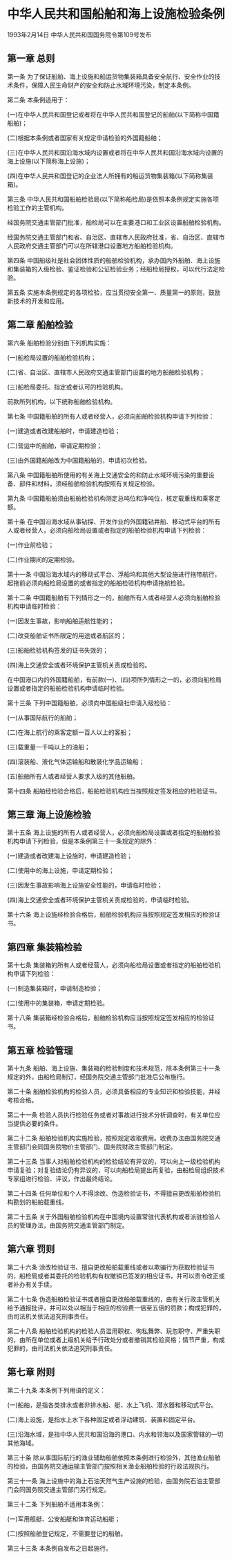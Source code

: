 # 中华人民共和国船舶和海上设施检验条例

1993年2月14日 中华人民共和国国务院令第109号发布　

  

## 第一章 总则

第一条 为了保证船舶、海上设施和船运货物集装箱具备安全航行、安全作业的技术条件，保障人民生命财产的安全和防止水域环境污染，制定本条例。

第二条 本条例适用于：

(一)在中华人民共和国登记或者将在中华人民共和国登记的船舶(以下简称中国籍船舶)；

(二)根据本条例或者国家有关规定申请检验的外国籍船舶；

(三)在中华人民共和国沿海水域内设置或者将在中华人民共和国沿海水域内设置的海上设施(以下简称海上设施)；

(四)在中华人民共和国登记的企业法人所拥有的船运货物集装箱(以下简称集装箱)。

第三条 中华人民共和国船舶检验局(以下简称船检局)是依照本条例规定实施各项检验工作的主管机构。

经国务院交通主管部门批准，船检局可以在主要港口和工业区设置船舶检验机构。

经国务院交通主管部门和省、自治区、直辖市人民政府批准，省、自治区、直辖市人民政府交通主管部门可以在所辖港口设置地方船舶检验机构。

第四条 中国船级社是社会团体性质的船舶检验机构，承办国内外船舶、海上设施和集装箱的入级检验、鉴证检验和公证检验业务；经船检局授权，可以代行法定检验。

第五条 实施本条例规定的各项检验，应当贯彻安全第一、质量第一的原则，鼓励新技术的开发和应用。

## 第二章 船舶检验

第六条 船舶检验分别由下列机构实施：

(一)船检局设置的船舶检验机构；

(二)省、自治区、直辖市人民政府交通主管部门设置的地方船舶检验机构；

(三)船检局委托、指定或者认可的检验机构。

前款所列机构，以下统称船舶检验机构。

第七条 中国籍船舶的所有人或者经营人，必须向船舶检验机构申请下列检验：

(一)建造或者改建船舶时，申请建造检验；

(二)营运中的船舶，申请定期检验；

(三)由外国籍船舶改为中国籍船舶的，申请初次检验。

第八条 中国籍船舶所使用的有关海上交通安全的和防止水域环境污染的重要设备、部件和材料，须经船舶检验机构按照有关规定检验。

第九条 中国籍船舶须由船舶检验机构测定总吨位和净吨位，核定载重线和乘客定额。

第十条 在中国沿海水域从事钻探、开发作业的外国籍钻井船、移动式平台的所有人或者经营人，必须向船检局设置或者指定的船舶检验机构申请下列检验：

(一)作业前检验；

(二)作业期间的定期检验。

第十一条 中国沿海水域内的移动式平台、浮船坞和其他大型设施进行拖带航行，起拖前必须向船检局设置的或者指定的船舶检验机构申请拖航检验。

第十二条 中国籍船舶有下列情形之一的，船舶所有人或者经营人必须向船舶检验机构申请临时检验：

(一)因发生事故，影响船舶适航性能的；

(二)改变船舶证书所限定的用途或者航区的；

(三)船舶检验机构签发的证书失效的；

(四)海上交通安全或者环境保护主管机关责成检验的。

在中国港口内的外国籍船舶，有前款(一)、(四)项所列情形之一的，必须向船检局设置或者指定的船舶检验机构申请临时检验。

第十三条 下列中国籍船舶，必须向中国船级社申请入级检验：

(一)从事国际航行的船舶；

(二)在海上航行的乘客定额一百人以上的客船；

(三)载重量一千吨以上的油船；

(四)滚装船、液化气体运输船和散装化学品运输船；

(五)船舶所有人或者经营人要求入级的其他船舶。

第十四条 船舶经检验合格后，船舶检验机构应当按照规定签发相应的检验证书。

## 第三章 海上设施检验

第十五条 海上设施的所有人或者经营人，必须向船检局设置或者指定的船舶检验机构申请下列检验，但是本条例第三十一条规定的除外：

(一)建造或者改建海上设施时，申请建造检验；

(二)使用中的海上设施，申请定期检验；

(三)因发生事故影响海上设施安全性能的，申请临时检验；

(四)海上交通安全或者环境保护主管机关责成检验的，申请临时检验。

第十六条 海上设施经检验合格后，船舶检验机构应当按照规定签发相应的检验证书。

## 第四章 集装箱检验

第十七条 集装箱的所有人或者经营人，必须向船检局设置或者指定的船舶检验机构申请下列检验：

(一)制造集装箱时，申请制造检验；

(二)使用中的集装箱，申请定期检验。

第十八条 集装箱经检验合格后，船舶检验机构应当按照规定签发相应的检验证书。

## 第五章 检验管理

第十九条 船舶、海上设施、集装箱的检验制度和技术规范，除本条例第三十一条规定的外，由船检局制订，经国务院交通主管部门批准后公布施行。

第二十条 船舶检验机构的检验人员，必须具备相应的专业知识和检验技能，并经考核合格。

第二十一条 检验人员执行检验任务或者对事故进行技术分析调查时，有关单位应当提供必要的条件。

第二十二条 船舶检验机构实施检验，按照规定收取费用。收费办法由国务院交通主管部门会同国务院物价主管部门、国务院财政主管部门制定。

第二十三条 当事人对船舶检验机构的检验结论有异议的，可以向上一级检验机构申请复验；对复验结论仍有异议的，可以向船检局提出再复验，由船检局组织技术专家组进行检验、评议，作出最终结论。

第二十四条 任何单位和个人不得涂改、伪造检验证书，不得擅自更改船舶检验机构勘划的船舶载重线。

第二十五条 关于外国船舶检验机构在中国境内设置常驻代表机构或者派驻检验人员的管理办法，由国务院交通主管部门制定。

## 第六章 罚则

第二十六条 涂改检验证书、擅自更改船舶载重线或者以欺骗行为获取检验证书的，船检局或者其委托的检验机构有权撤销已签发的相应证书，并可以责令改正或者补办有关手续。

第二十七条 伪造船舶检验证书或者擅自更改船舶载重线的，由有关行政主管机关给予通报批评，并可以处以相当于相应的检验费一倍至五倍的罚款；构成犯罪的，由司法机关依法追究刑事责任。

第二十八条 船舶检验机构的检验人员滥用职权、徇私舞弊、玩忽职守、严重失职的，由所在单位或者上级机关给予行政处分或者撤销其检验资格；情节严重，构成犯罪的，由司法机关依法追究刑事责任。

## 第七章 附则

第二十九条 本条例下列用语的定义：

(一)船舶，是指各类排水或者非排水船、艇、水上飞机、潜水器和移动式平台。

(二)海上设施，是指水上水下各种固定或者浮动建筑、装置和固定平台。

(三)沿海水域，是指中华人民共和国沿海的港口、内水和领海以及国家管辖的一切其他海域。

第三十条 除从事国际航行的渔业辅助船舶依照本条例进行检验外，其他渔业船舶的检验，由国务院交通运输主管部门按照相关渔业船舶检验的行政法规执行。

第三十一条 海上设施中的海上石油天然气生产设施的检验，由国务院石油主管部门会同国务院交通主管部门另行规定。

第三十二条 下列船舶不适用本条例：

(一)军用舰艇、公安船艇和体育运动船艇；

(二)按照船舶登记规定，不需要登记的船舶。

第三十三条 本条例自发布之日起施行。